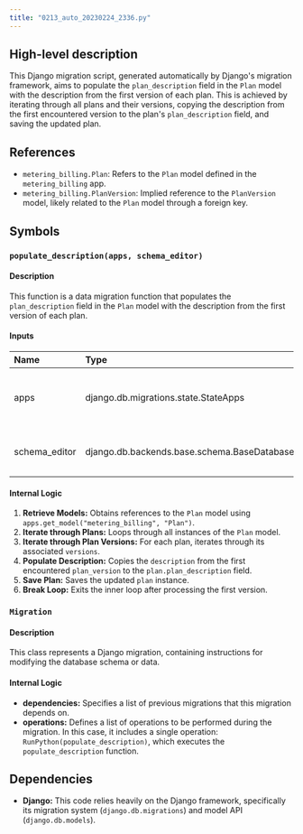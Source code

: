 ```yaml
---
title: "0213_auto_20230224_2336.py"
---
```


## High-level description
This Django migration script, generated automatically by Django's migration framework, aims to populate the `plan_description` field in the `Plan` model with the description from the first version of each plan. This is achieved by iterating through all plans and their versions, copying the description from the first encountered version to the plan's `plan_description` field, and saving the updated plan.

## References
- `metering_billing.Plan`: Refers to the `Plan` model defined in the `metering_billing` app.
- `metering_billing.PlanVersion`: Implied reference to the `PlanVersion` model, likely related to the `Plan` model through a foreign key.

## Symbols

### `populate_description(apps, schema_editor)`
#### Description
This function is a data migration function that populates the `plan_description` field in the `Plan` model with the description from the first version of each plan.

#### Inputs
| Name | Type | Description |
|:-----|:-----|:------------|
| apps | django.db.migrations.state.StateApps | Object allowing access to installed models |
| schema_editor | django.db.backends.base.schema.BaseDatabaseSchemaEditor | Object for managing database schema |

#### Internal Logic
1. **Retrieve Models:** Obtains references to the `Plan` model using `apps.get_model("metering_billing", "Plan")`.
2. **Iterate through Plans:** Loops through all instances of the `Plan` model.
3. **Iterate through Plan Versions:** For each plan, iterates through its associated `versions`.
4. **Populate Description:** Copies the `description` from the first encountered `plan_version` to the `plan.plan_description` field.
5. **Save Plan:** Saves the updated `plan` instance.
6. **Break Loop:** Exits the inner loop after processing the first version.

### `Migration`
#### Description
This class represents a Django migration, containing instructions for modifying the database schema or data.

#### Internal Logic
- **dependencies:** Specifies a list of previous migrations that this migration depends on.
- **operations:** Defines a list of operations to be performed during the migration. In this case, it includes a single operation: `RunPython(populate_description)`, which executes the `populate_description` function.

## Dependencies
- **Django:** This code relies heavily on the Django framework, specifically its migration system (`django.db.migrations`) and model API (`django.db.models`).
